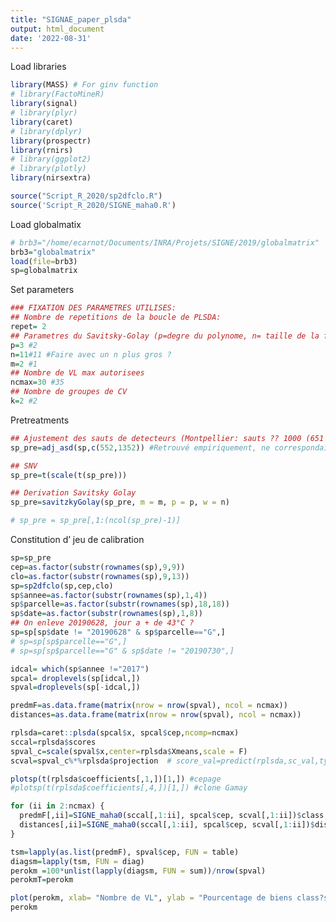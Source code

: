 ```yaml
---
title: "SIGNAE_paper_plsda"
output: html_document
date: '2022-08-31'
---
```



Load libraries
```r
library(MASS) # For ginv function
# library(FactoMineR)
library(signal)
# library(plyr)
library(caret)
# library(dplyr)
library(prospectr)
library(rnirs)
# library(ggplot2)
# library(plotly)
library(nirsextra)

source("Script_R_2020/sp2dfclo.R")
source('Script_R_2020/SIGNE_maha0.R')
```

Load globalmatix
```r
# brb3="/home/ecarnot/Documents/INRA/Projets/SIGNE/2019/globalmatrix"
brb3="globalmatrix"
load(file=brb3)
sp=globalmatrix
```

Set parameters
```r
### FIXATION DES PARAMETRES UTILISES:
## Nombre de repetitions de la boucle de PLSDA:
repet= 2
## Parametres du Savitsky-Golay (p=degre du polynome, n= taille de la fenetre, m=ordre de derivation)
p=3 #2
n=11#11 #Faire avec un n plus gros ?
m=2 #1
## Nombre de VL max autorisees
ncmax=30 #35
## Nombre de groupes de CV
k=2 #2
```

Pretreatments
```r
## Ajustement des sauts de detecteurs (Montpellier: sauts ?? 1000 (651 eme l.o.) et 1800 (1451))
sp_pre=adj_asd(sp,c(552,1352)) #Retrouvé empiriquement, ne correspondait pas à ce qui etait indiqué precedemment.

## SNV
sp_pre=t(scale(t(sp_pre)))

## Derivation Savitsky Golay
sp_pre=savitzkyGolay(sp_pre, m = m, p = p, w = n)

# sp_pre = sp_pre[,1:(ncol(sp_pre)-1)]
```

Constitution d' jeu de calibration
```r
sp=sp_pre
cep=as.factor(substr(rownames(sp),9,9))
clo=as.factor(substr(rownames(sp),9,13))
sp=sp2dfclo(sp,cep,clo)
sp$annee=as.factor(substr(rownames(sp),1,4))
sp$parcelle=as.factor(substr(rownames(sp),18,18))
sp$date=as.factor(substr(rownames(sp),1,8))
## On enleve 20190628, jour a + de 43°C ?
sp=sp[sp$date != "20190628" & sp$parcelle=="G",]
# sp=sp[sp$parcelle=="G",]
# sp=sp[sp$parcelle=="G" & sp$date != "20190730",]

idcal= which(sp$annee !="2017")
spcal= droplevels(sp[idcal,])
spval=droplevels(sp[-idcal,])
```

```r
predmF=as.data.frame(matrix(nrow = nrow(spval), ncol = ncmax))
distances=as.data.frame(matrix(nrow = nrow(spval), ncol = ncmax))

rplsda=caret::plsda(spcal$x, spcal$cep,ncomp=ncmax)
sccal=rplsda$scores
spval_c=scale(spval$x,center=rplsda$Xmeans,scale = F)
scval=spval_c%*%rplsda$projection  # score_val=predict(rplsda,sc_val,type="scores") : ne marche pas

plotsp(t(rplsda$coefficients[,1,])[1,]) #cepage
#plotsp(t(rplsda$coefficients[,4,])[1,]) #clone Gamay

for (ii in 2:ncmax) {
  predmF[,ii]=SIGNE_maha0(sccal[,1:ii], spcal$cep, scval[,1:ii])$class
  distances[,ii]=SIGNE_maha0(sccal[,1:ii], spcal$cep, scval[,1:ii])$dist
}

tsm=lapply(as.list(predmF), spval$cep, FUN = table)
diagsm=lapply(tsm, FUN = diag)
perokm =100*unlist(lapply(diagsm, FUN = sum))/nrow(spval)
perokmT=perokm

plot(perokm, xlab= "Nombre de VL", ylab = "Pourcentage de biens class?s",pch=19, cex=1.5)
perokm


```

